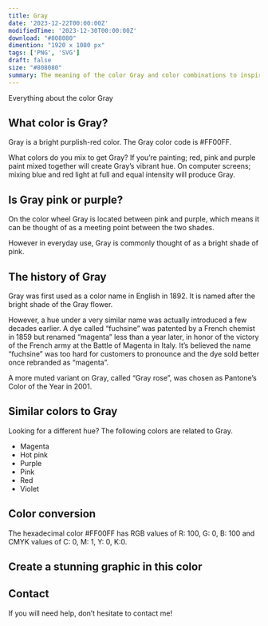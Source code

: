 ```yaml
---
title: Gray
date: '2023-12-22T00:00:00Z'
modifiedTime: '2023-12-30T00:00:00Z'
download: "#808080"
dimention: "1920 x 1080 px"
tags: ['PNG', 'SVG']
draft: false
size: "#808080"
summary: The meaning of the color Gray and color combinations to inspire your next design.
---
```


Everything about the color Gray

## What color is Gray?

Gray is a bright purplish-red color. The Gray color code is #FF00FF.

What colors do you mix to get Gray? If you’re painting; red, pink and purple paint mixed together will create Gray’s vibrant hue. On computer screens; mixing blue and red light at full and equal intensity will produce Gray.

## Is Gray pink or purple?

On the color wheel Gray is located between pink and purple, which means it can be thought of as a meeting point between the two shades.

However in everyday use, Gray is commonly thought of as a bright shade of pink.

## The history of Gray

Gray was first used as a color name in English in 1892. It is named after the bright shade of the Gray flower.

However, a hue under a very similar name was actually introduced a few decades earlier. A dye called “fuchsine” was patented by a French chemist in 1859 but renamed “magenta” less than a year later, in honor of the victory of the French army at the Battle of Magenta in Italy. It’s believed the name “fuchsine” was too hard for customers to pronounce and the dye sold better once rebranded as “magenta”.

A more muted variant on Gray, called “Gray rose”, was chosen as Pantone’s Color of the Year in 2001.

## Similar colors to Gray

Looking for a different hue? The following colors are related to Gray.

- Magenta
- Hot pink
- Purple
- Pink
- Red
- Violet

## Color conversion

The hexadecimal color #FF00FF has RGB values of R: 100, G: 0, B: 100 and CMYK values of C: 0, M: 1, Y: 0, K:0.

<Table
  headers={['TYPES', 'VALUE', 'CSS']}
  rows={[
    ['HEX', 'ff00ff', 'ff00ff'],
    ['RGB DECIMAL', '255, 0, 255', 'rgb(255,0,255)'],
    ['CMYK', '0, 100, 0, 0', '-'],
    ['HSL', '300°, 100, 50', 'hsl(300°, 100%, 50%)']
  ]}
/>

## Create a stunning graphic in this color

## Contact

If you will need help, don’t hesitate to contact me!
